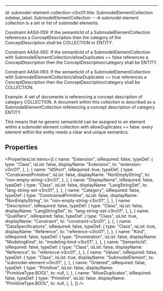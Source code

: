 ---

id: submodel-element-collection-v3rc01
title: SubmodelElementCollection
sidebar_label: SubmodelElementCollection
---A submodel element collection is a set or list of submodel elements.

<div>
  <p>
    Constraint AASd-059: If the semanticId of a SubmodelElementCollection
    references a ConceptDescription then the category of the ConceptDescription
    shall be COLLECTION or ENTITY.
  </p>
  <p>
    Constraint AASd-092: If the semanticId of a SubmodelElementCollection with
    SubmodelElementCollection/allowDuplicates == false references a
    ConceptDescription then the ConceptDescription/category shall be ENTITY.
  </p>
  <p>
    Constraint AASd-093: If the semanticId of a SubmodelElementCollection with
    SubmodelElementCollection/allowDuplicates == true references a
    ConceptDescription then the ConceptDescription/category shall be COLLECTION.
  </p>
  <p>
    Example: A set of documents is referencing a concept description of category
    COLLECTION. A document within this collection is described as a
    SubmodelElementCollection referencing a concept description of category
    ENTITY.
  </p>
  <p>
    This means that no generic semanticId can be assigned to an element within a
    submodel element collection with allowDuplicates == false: every element
    within the entity needs a clear and unique semantics.
  </p>
</div>


## Properties

<PropertiesList
  items={[
    {
      name: "Extension",
      isRequired: false,
      typeDef: {
        type: "Class",
        isList: false,
        displayName: "Extension",
        to: "extension-v3rc01",
      },
    },
    {
      name: "IdShort",
      isRequired: true,
      typeDef: {
        type: "ConstrainedPrimitive",
        isList: false,
        displayName: "NonEmptyString",
        to: "non-empty-string-v3rc01",
      },
    },
    {
      name: "DisplayName",
      isRequired: false,
      typeDef: {
        type: "Class",
        isList: false,
        displayName: "LangStringSet",
        to: "lang-string-set-v3rc01",
      },
    },
    {
      name: "Category",
      isRequired: false,
      typeDef: {
        type: "ConstrainedPrimitive",
        isList: false,
        displayName: "NonEmptyString",
        to: "non-empty-string-v3rc01",
      },
    },
    {
      name: "Description",
      isRequired: false,
      typeDef: {
        type: "Class",
        isList: false,
        displayName: "LangStringSet",
        to: "lang-string-set-v3rc01",
      },
    },
    {
      name: "Qualifiers",
      isRequired: false,
      typeDef: {
        type: "Class",
        isList: true,
        displayName: "Constraint",
        to: "constraint-v3rc01",
      },
    },
    {
      name: "DataSpecifications",
      isRequired: false,
      typeDef: {
        type: "Class",
        isList: true,
        displayName: "Reference",
        to: "reference-v3rc01",
      },
    },
    {
      name: "Kind",
      isRequired: false,
      typeDef: {
        type: "Enumeration",
        isList: false,
        displayName: "ModelingKind",
        to: "modeling-kind-v3rc01",
      },
    },
    {
      name: "SemanticId",
      isRequired: false,
      typeDef: {
        type: "Class",
        isList: false,
        displayName: "Reference",
        to: "reference-v3rc01",
      },
    },
    {
      name: "Values",
      isRequired: false,
      typeDef: {
        type: "Class",
        isList: true,
        displayName: "SubmodelElement",
        to: "submodel-element-v3rc01",
      },
    },
    {
      name: "Ordered",
      isRequired: false,
      typeDef: {
        type: "Primitive",
        isList: false,
        displayName: "PrimitiveType.BOOL",
        to: null,
      },
    },
    {
      name: "AllowDuplicates",
      isRequired: false,
      typeDef: {
        type: "Primitive",
        isList: false,
        displayName: "PrimitiveType.BOOL",
        to: null,
      },
    },
  ]}
/>
